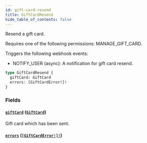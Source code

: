 ```yaml
---
id: gift-card-resend
title: GiftCardResend
hide_table_of_contents: false
---
```


Resend a gift card.

Requires one of the following permissions: MANAGE_GIFT_CARD.

Triggers the following webhook events:

- NOTIFY_USER (async): A notification for gift card resend.

```graphql
type GiftCardResend {
  giftCard: GiftCard
  errors: [GiftCardError!]!
}
```

### Fields

#### [`giftCard`](#) ([`GiftCard`](../../../developer/api-reference/objects/gift-card))

Gift card which has been sent.

#### [`errors`](#) ([`[GiftCardError!]!`](../../../developer/api-reference/objects/gift-card-error))
